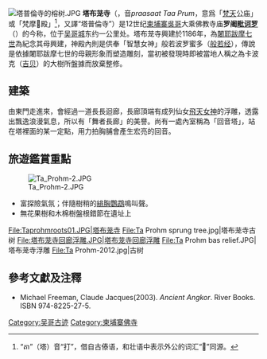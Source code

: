 [[File:塔普倫寺的榕树.JPG|thumb]]
'''塔布茏寺'''（{{Kmr|k=ប្រាសាទតាព្រហ្ម|r=prāsāda Tā Brahma}}，音''praasaat Taa Prum''，意爲「[[梵天|梵天]]公庙」或「梵摩𭖯殿」<ref>“តា”（塔）音“打”，借自古傣语，和壮语中表示外公的词汇“𭖯”同源。</ref>，又譯“塔普倫寺”）是12世纪[[柬埔寨|柬埔寨]][[吳哥古蹟|吳哥]]大乘佛教寺庙'''罗阇[[毗诃罗|毗诃罗]]'''（{{lang|sa-Khmr|រាជវិហារ}}）的今称，位于[[吴哥城|吴哥城]]东约一公里处。塔布茏寺興建於1186年，為[[闍耶跋摩七世|闍耶跋摩七世]]為紀念其母興建，神殿內則是供奉「智慧女神」般若波罗蜜多（[[般若经|般若经]]），傳說是依據闍耶跋摩七世的母親形象而塑造雕刻，當初被發現時即被當地人稱之為卡波克（[[吉贝|吉贝]]）的大樹所盤據而放棄整修。

== 建築 ==
由東門走進來，會經過一道長長迴廊，長廊頂端有成列仙女[[飛天女神|飛天女神]]的浮雕，透露出飄逸浪漫氣息，所以有「舞者長廊」的美譽。尚有一處內室稱為「回音塔」，站在塔裡面的某一定點，用力拍胸脯會產生宏亮的回音。

== 旅遊鑑賞重點 ==
[[File:Ta_Prohm-2.JPG|thumb]]
* 富探險氣氛；伴隨樹稍的[[緋胸鸚鵡|緋胸鸚鵡]]鳴叫聲。
* 無花果樹和木棉樹盤根錯節在遺址上
<gallery widths="250" heights="200">
File:Taprohmroots01.JPG|塔布茏寺
File:Ta Prohm sprung tree.jpg|塔布茏寺古树
File:塔布茏寺回廊浮雕.JPG|塔布茏寺回廊浮雕
File:Ta Prohm bas relief.JPG|塔布茏寺浮雕
File:Ta Prohm-2012.jpg|古树
</gallery>

== 參考文獻及注釋 ==
* Michael Freeman, Claude Jacques(2003). ''Ancient Angkor''. River Books. ISBN 974-8225-27-5.

{{commonscat|Ta Prohm}}
{{coord|13|26|06|N|103|53|21|E|display=title}}
{{吴哥古迹}}

[[Category:吴哥古迹|Category:吴哥古迹]]
[[Category:柬埔寨佛寺|Category:柬埔寨佛寺]]